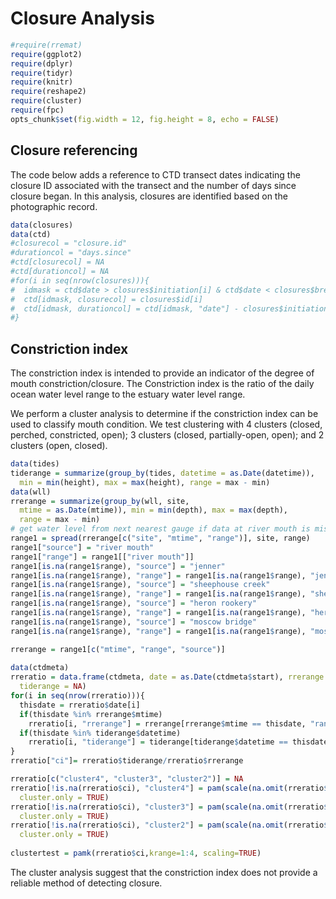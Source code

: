 # Closure Analysis

```{r include = FALSE}
#require(rremat)
require(ggplot2)
require(dplyr)
require(tidyr)
require(knitr)
require(reshape2)
require(cluster)
require(fpc)
opts_chunk$set(fig.width = 12, fig.height = 8, echo = FALSE)
```

## Closure referencing

The code below adds a reference to CTD transect dates indicating the closure ID
associated with the transect and the number of days since closure began. In 
this analysis, closures are identified based on the photographic record.

```{r calc-days}
data(closures)
data(ctd)
#closurecol = "closure.id"
#durationcol = "days.since"
#ctd[closurecol] = NA
#ctd[durationcol] = NA
#for(i in seq(nrow(closures))){
#  idmask = ctd$date > closures$initiation[i] & ctd$date < closures$breach[i]
#  ctd[idmask, closurecol] = closures$id[i]
#  ctd[idmask, durationcol] = ctd[idmask, "date"] - closures$initiation[i]
#}
```

## Constriction index

The constriction index is intended to provide an indicator of the degree of 
mouth constriction/closure. The Constriction index is the ratio of the daily 
ocean water level range to the estuary water level range.

We perform a cluster analysis to determine if the constriction index can be 
used to classify mouth condition. We test clustering with 4 clusters 
(closed, perched, constricted, open); 3 clusters (closed, partially-open, open);
and 2 clusters (open, closed).

```{r calc-ranges}
data(tides)
tiderange = summarize(group_by(tides, datetime = as.Date(datetime)), 
  min = min(height), max = max(height), range = max - min)
data(wll)
rrerange = summarize(group_by(wll, site, 
  mtime = as.Date(mtime)), min = min(depth), max = max(depth), 
  range = max - min)
# get water level from next nearest gauge if data at river mouth is missing
range1 = spread(rrerange[c("site", "mtime", "range")], site, range)
range1["source"] = "river mouth"
range1["range"] = range1[["river mouth"]]
range1[is.na(range1$range), "source"] = "jenner"
range1[is.na(range1$range), "range"] = range1[is.na(range1$range), "jenner"]
range1[is.na(range1$range), "source"] = "sheephouse creek"
range1[is.na(range1$range), "range"] = range1[is.na(range1$range), "sheephouse creek"]
range1[is.na(range1$range), "source"] = "heron rookery"
range1[is.na(range1$range), "range"] = range1[is.na(range1$range), "heron rookery"]
range1[is.na(range1$range), "source"] = "moscow bridge"
range1[is.na(range1$range), "range"] = range1[is.na(range1$range), "moscow bridge"]

rrerange = range1[c("mtime", "range", "source")]
  
data(ctdmeta)
rreratio = data.frame(ctdmeta, date = as.Date(ctdmeta$start), rrerange = NA, 
  tiderange = NA)
for(i in seq(nrow(rreratio))){
  thisdate = rreratio$date[i]
  if(thisdate %in% rrerange$mtime)
    rreratio[i, "rrerange"] = rrerange[rrerange$mtime == thisdate, "range"]
  if(thisdate %in% tiderange$datetime)
    rreratio[i, "tiderange"] = tiderange[tiderange$datetime == thisdate, "range"]
}  
rreratio["ci"]= rreratio$tiderange/rreratio$rrerange

rreratio[c("cluster4", "cluster3", "cluster2")] = NA
rreratio[!is.na(rreratio$ci), "cluster4"] = pam(scale(na.omit(rreratio$ci)), 4, 
  cluster.only = TRUE)
rreratio[!is.na(rreratio$ci), "cluster3"] = pam(scale(na.omit(rreratio$ci)), 3, 
  cluster.only = TRUE)
rreratio[!is.na(rreratio$ci), "cluster2"] = pam(scale(na.omit(rreratio$ci)), 2, 
  cluster.only = TRUE)
  
clustertest = pamk(rreratio$ci,krange=1:4, scaling=TRUE)
```

The cluster analysis suggest that the constriction index does not provide a 
reliable method of detecting closure.
